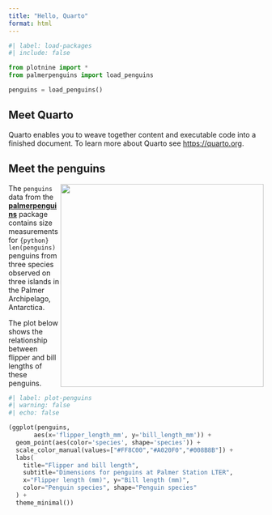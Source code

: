 ```yaml
---
title: "Hello, Quarto"
format: html
---
```


```python
#| label: load-packages
#| include: false

from plotnine import *
from palmerpenguins import load_penguins

penguins = load_penguins()
```

## Meet Quarto

Quarto enables you to weave together content and executable code into a finished document. To learn more about Quarto see <https://quarto.org>.

## Meet the penguins

![](https://raw.githubusercontent.com/quarto-dev/quarto-web/main/docs/get-started/hello/positron/lter_penguins.png){style="float:right;" fig-alt="Illustration of three species of Palmer Archipelago penguins: Chinstrap, Gentoo, and Adelie. Artwork by @allison_horst." width="401"}

The `penguins` data from the [**palmerpenguins**](https://allisonhorst.github.io/palmerpenguins "palmerpenguins python package") package contains size measurements for `{python} len(penguins)` penguins from three species observed on three islands in the Palmer Archipelago, Antarctica.

The plot below shows the relationship between flipper and bill lengths of these penguins.

```python
#| label: plot-penguins
#| warning: false
#| echo: false

(ggplot(penguins, 
       aes(x='flipper_length_mm', y='bill_length_mm')) +
  geom_point(aes(color='species', shape='species')) +
  scale_color_manual(values=["#FF8C00","#A020F0","#008B8B"]) +
  labs(
    title="Flipper and bill length",
    subtitle="Dimensions for penguins at Palmer Station LTER",
    x="Flipper length (mm)", y="Bill length (mm)",
    color="Penguin species", shape="Penguin species"
  ) +
  theme_minimal())
```